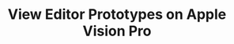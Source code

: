 ---
title: "View Editor Prototypes on Apple Vision Pro "
description: "Open and interact with immersive Editor prototypes in the Vision Pro headset"
---